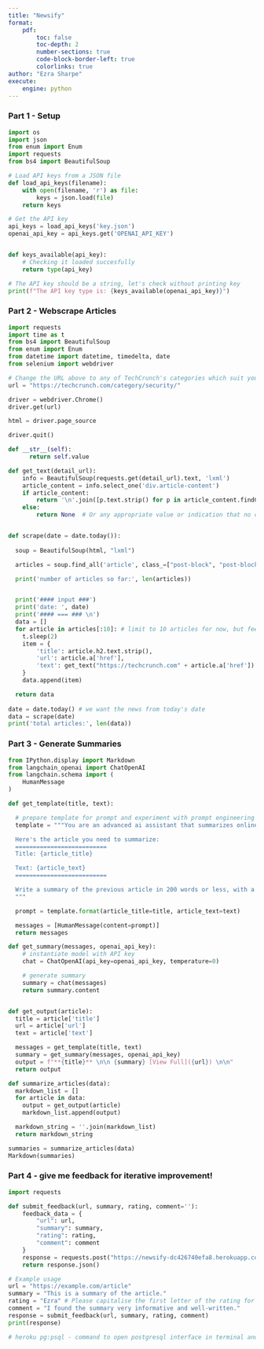 ```yaml
---
title: "Newsify"
format: 
    pdf: 
        toc: false
        toc-depth: 2
        number-sections: true
        code-block-border-left: true
        colorlinks: true
author: "Ezra Sharpe"
execute:
    engine: python
---
```


### Part 1 - Setup 

```python

import os
import json
from enum import Enum
import requests
from bs4 import BeautifulSoup

# Load API keys from a JSON file
def load_api_keys(filename):
    with open(filename, 'r') as file:
        keys = json.load(file)
    return keys

# Get the API key
api_keys = load_api_keys('key.json')
openai_api_key = api_keys.get('OPENAI_API_KEY')


def keys_available(api_key):
    # Checking it loaded succesfully
    return type(api_key)

# The API key should be a string, let's check without printing key
print(f"The API key type is: {keys_available(openai_api_key)}")

```

### Part 2 - Webscrape Articles

```python

import requests
import time as t
from bs4 import BeautifulSoup
from enum import Enum
from datetime import datetime, timedelta, date
from selenium import webdriver

# Change the URL above to any of TechCrunch's categories which suit your needs!
url = "https://techcrunch.com/category/security/" 

driver = webdriver.Chrome()
driver.get(url)

html = driver.page_source

driver.quit()

def __str__(self):
      return self.value

def get_text(detail_url):
    info = BeautifulSoup(requests.get(detail_url).text, 'lxml')
    article_content = info.select_one('div.article-content')
    if article_content:
        return '\n'.join([p.text.strip() for p in article_content.findChildren('p', recursive=False)])
    else:
        return None  # Or any appropriate value or indication that no content was found


def scrape(date = date.today()):
  
  soup = BeautifulSoup(html, "lxml")

  articles = soup.find_all('article', class_=["post-block", "post-block--image", "post-block--unread"])

  print('number of articles so far:', len(articles))


  print('#### input ###')
  print('date: ', date)
  print('#### === ### \n')
  data = []
  for article in articles[:10]: # limit to 10 articles for now, but feel free to change based on your needs
    t.sleep(2)
    item = {
        'title': article.h2.text.strip(),
        'url': article.a['href'],
        'text': get_text("https://techcrunch.com" + article.a['href'])
    }
    data.append(item)

  return data
    
date = date.today() # we want the news from today's date
data = scrape(date)
print('total articles:', len(data))

```

### Part 3 - Generate Summaries

```python

from IPython.display import Markdown
from langchain_openai import ChatOpenAI
from langchain.schema import (
    HumanMessage
)

def get_template(title, text):

  # prepare template for prompt and experiment with prompt engineering
  template = """You are an advanced ai assistant that summarizes online articles about developments in technology.

  Here's the article you need to summarize:
  ==========================
  Title: {article_title}

  Text: {article_text}
  ==========================

  Write a summary of the previous article in 200 words or less, with a particular focus on giving key details, main points, and examples directly from the article.
  """

  prompt = template.format(article_title=title, article_text=text)

  messages = [HumanMessage(content=prompt)]
  return messages

def get_summary(messages, openai_api_key):
    # instantiate model with API key
    chat = ChatOpenAI(api_key=openai_api_key, temperature=0)

    # generate summary
    summary = chat(messages)
    return summary.content


def get_output(article):
  title = article['title']
  url = article['url']
  text = article['text']

  messages = get_template(title, text)
  summary = get_summary(messages, openai_api_key)
  output = f"**{title}** \n\n {summary} [View Full]({url}) \n\n"
  return output

def summarize_articles(data):
  markdown_list = []
  for article in data:
    output = get_output(article)
    markdown_list.append(output)

  markdown_string = ''.join(markdown_list)
  return markdown_string

summaries = summarize_articles(data)
Markdown(summaries)

```

### Part 4 - give me feedback for iterative improvement!

```python

import requests

def submit_feedback(url, summary, rating, comment=''):
    feedback_data = {
        "url": url,
        "summary": summary,
        "rating": rating,
        "comment": comment
    }
    response = requests.post("https://newsify-dc426740efa8.herokuapp.com/submit_feedback", json=feedback_data)
    return response.json()

# Example usage
url = "https://example.com/article"
summary = "This is a summary of the article."
rating = "Ezra" # Please capitalise the first letter of the rating for consistency
comment = "I found the summary very informative and well-written."
response = submit_feedback(url, summary, rating, comment)
print(response)

# heroku pg:psql - command to open postgresql interface in terminal and view feedback

```

